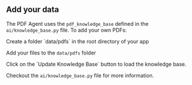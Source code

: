 ## Add your data

The PDF Agent uses the `pdf_knowledge_base` defined in the `ai/knowledge_base.py` file. To add your own PDFs:

<Steps>
<Step title="Create a folder with your data">
  Create a folder `data/pdfs` in the root directory of your app
</Step>
<Step title="Add your data">

Add your files to the `data/pdfs` folder

</Step>

<Step title="Update Knowledge Base">
  Click on the `Update Knowledge Base` button to load the knowledge base.
</Step>
</Steps>

Checkout the `ai/knowledge_base.py` file for more information.
